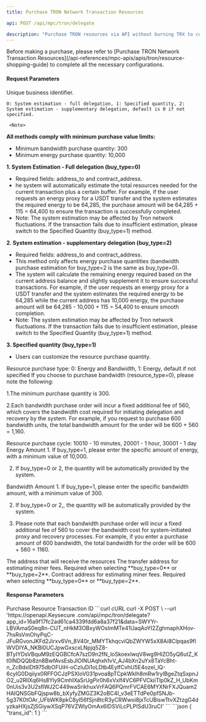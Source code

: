 ```yaml
---
title: Purchase TRON Network Transaction Resources

api: POST /api/mpc/tron/delegate

description: "Purchase TRON resources via API without burning TRX to complete the transaction."
---
```

<Tip> 
Before making a purchase, please refer to [Purchase TRON Network Transaction Resources](/api-references/mpc-apis/apis/tron/resource-shopping-guide) to complete all the necessary configurations.
</Tip>


#### Request Parameters
<ParamField query="request_id" type="string" required>
     Unique business identifier. 
</ParamField>
<ParamField query="buy_type" type="integer">
     
    0: System estimation - full delegation, 1: Specified quantity, 2: System estimation - supplementary delegation, default is 0 if not specified.

     <Note> 
**All methods comply with minimum purchase value limits:**

* Minimum bandwidth purchase quantity: 300
* Minimum energy purchase quantity: 10,000

**1. System Estimation - Full delegation (buy_type=0)**
* Required fields: address_to and contract_address.
* he system will automatically estimate the total resources needed for the current transaction plus a certain buffer. For example, if the user requests an energy proxy for a USDT transfer and the system estimates the required energy to be 64,285, the purchase amount will be 64,285 + 115 = 64,400 to ensure the transaction is successfully completed.
* Note: The system estimation may be affected by Tron network fluctuations. If the transaction fails due to insufficient estimation, please switch to the Specified Quantity (buy_type=1) method.

**2. System estimation - supplementary delegation (buy_type=2)**
* Required fields: address_to and contract_address.
* This method only affects energy purchase quantities (bandwidth purchase estimation for buy_type=2 is the same as buy_type=0).
* The system will calculate the remaining energy required based on the current address balance and slightly supplement it to ensure successful transactions. For example, if the user requests an energy proxy for a USDT transfer and the system estimates the required energy to be 64,285 while the current address has 10,000 energy, the purchase amount will be 64,285 - 10,000 + 115 = 54,400 to ensure smooth completion.
* Note: The system estimation may be affected by Tron network fluctuations. If the transaction fails due to insufficient estimation, please switch to the Specified Quantity (buy_type=1) method.

**3. Specified quantity (buy_type=1)**
* Users can customize the resource purchase quantity.

</Note>
</ParamField>
<ParamField query="resource_type" type="integer" >
Resource purchase type: 0: Energy and Bandwidth, 1: Energy, default if not specified
 <Note> 
If you choose to purchase bandwidth (resource_type=0), please note the following:

1.The minimum purchase quantity is 300.

2.Each bandwidth purchase order will incur a fixed additional fee of 560, which covers the bandwidth cost required for initiating delegation and recovery by the system. For example, if you request to purchase 600 bandwidth units, the total bandwidth amount for the order will be 600 + 560 = 1,160.








</Note>

</ParamField>
<ParamField query="service_charge_type" type="string" required>
    Resource purchase cycle:
    10010 - 10 minutes,
    20001 - 1 hour,
    30001 - 1 day
</ParamField>

<ParamField query="energy_num" type="integer" >
   Energy Amount
   <Note> 
1. If buy_type=1, please enter the specific amount of energy, with a minimum value of 10,000.

2. If buy_type=0 or 2, the quantity will be automatically provided by the system.
</Note>
</ParamField>
<ParamField query="net_num" type="integer" >
 Bandwidth Amount
 <Note> 
1. If buy_type=1, please enter the specific bandwidth amount, with a minimum value of 300. 

2. If buy_type=0 or 2,, the quantity will be automatically provided by the system.

3. Please note that each bandwidth purchase order will incur a fixed additional fee of 560 to cover the bandwidth cost for system-initiated proxy and recovery processes. For example, if you enter a purchase amount of 600 bandwidth, the total bandwidth for the order will be 600 + 560 = 1160.
  </Note> 
</ParamField>
<ParamField query="address_from" type="string" required>
    The address that will receive the resources
</ParamField>
<ParamField query="address_to" type="string">
    The transfer address for estimating miner fees.
<Note> 
Required when selecting **buy_type=0** or **buy_type=2**.
 </Note> 
</ParamField>
<ParamField query="contract_address" type="string">
    Contract address for estimating miner fees.
 <Note> 
Required when selecting **buy_type=0** or **buy_type=2**.
 </Note> 
</ParamField>



#### Response Parameters
<Expandable title="object">
    <ResponseField name="trans_id" type="integer">Purchase Resource Transaction ID</ResponseField>
</Expandable>



<RequestExample>
    ```curl cURL
    curl -X POST \
    --url 'https://openapi.Keysecure .com/api/mpc/tron/delegate?app_id=16a9f17fc2ad61ca4339fdd6a8a37f21&data=SWYYr-LBVAmaS0eq8n-CUT_nHkM3OBxyWOsImMTe41UaqAoYI2ZghmaphXHov-7hsRsVmOhyPqC-JFuRGvonJKFd2Jirxv6Vn_8V40r_MMYTkhqcviQbZWYW5xX8Ai8CIpqas9fIWVDIYA_NKBl0UCJpwGxscxLNpjq5Z8-BTyIYDsVBquM9zEQGBCfcA7szD9n2fN_loSkoexlwqV8wg9HIZO5yQ6utZ_Kt0lNDQQb8zn8BwfAvsEsbJlOINUAqhxh1vV_AJ4bXn2uYx8TaYcBht-n_ZcBdxIDt975dbOFUiH-oCzIuDi1oLDtb4EylfCvhU5E4ozel_lQ-6cyIG0Dqiiyx0RFFOCJzPSXIoV031pvoa8pTCpkWklh8mRw1rylBgeZtqSxpnJO2_u2RIlXq6Hs8Yly9CmhIXaSrUgPir0h6xVxlf4VC6PFVCkiiTlp0kZ_H_UbKm0nUis3v3U2sflWJ2C449waSrikhuxVrFAQ6PQmrFVCAE6MYXNrFXJQuam2HAIQNSGbFQjspw8b_bXyfyZMGZ3K2oBC4I_v3eETTdPe0pfSNJb-5g37K0tOAr_UFbWK8pkC8yl56fSjn8tcR3yCRWwoi8jxTcUBiswTtvXZtzgG4dyzkaHXjsZjSGiywXSqP76VZWlyOmAx6IDSViLcPLPISdU3ruCI'
    ```
</RequestExample>



<ResponseExample>
    ```json
    {
        "trans_id": 1
    }
    ```
</ResponseExample>